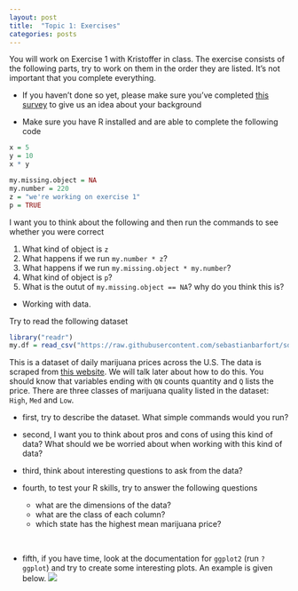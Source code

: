 ```yaml
---
layout: post
title:  "Topic 1: Exercises"
categories: posts
---
```


You will work on Exercise 1 with Kristoffer in class. The exercise consists of the following parts, try to work on them in the order they are listed. It's not important that you complete everything. 

- If you haven't done so yet, please make sure you've completed [this survey](https://sebastianbarfort.typeform.com/to/xsjlLr) to give us an idea about your background

- Make sure you have R installed and are able to complete the following code

```r
x = 5
y = 10
x * y

my.missing.object = NA
my.number = 220
z = "we're working on exercise 1"
p = TRUE
```

I want you to think about the following and then run the commands to see whether you were correct

  1. What kind of object is `z`
  2. What happens if we run `my.number * z`?
  3. What happens if we run `my.missing.object * my.number`?
  4. What kind of object is `p`?
  5. What is the outut of `my.missing.object == NA`? why do you think this is?


- Working with data. 

Try to read the following dataset

```r
library("readr")
my.df = read_csv("https://raw.githubusercontent.com/sebastianbarfort/sds/master/data/marijuana-street-price-clean.csv")
```

This is a dataset of daily marijuana prices across the U.S. The data is scraped from [this website](www.priceofweed.com). We will talk later about how to do this. You should know that variables ending with `QN` counts quantity and `Q` lists the price. There are three classes of marijuana quality listed in the dataset: `High`, `Med` and `Low`. 

- first, try to describe the dataset. What simple commands would you run?

- second, I want you to think about pros and cons of using this kind of data? What should we be worried about when working with this kind of data?

- third, think about interesting questions to ask from the data?

- fourth, to test your R skills, try to answer the following questions
  - what are the dimensions of the data?
  - what are the class of each column?
  - which state has the highest mean marijuana price? 

<br>  
  
- fifth, if you have time, look at the documentation for `ggplot2` (run `?ggplot`) and try to create some interesting plots. An example is given below. 
![](/sds/figs/marijuana.png)

<!-- 

- read some data and think 
  - data from priceofweed.com
    - what are pros and cons of this kind of data?
    - are there any alternatives?
    - inflation?
  - what kind of interesting questions can we ask of this data?
  - practical
    - read the data
    - dimensions of the data
    - what are the class of each column
    - which state has highest mean marijuana price?

-inspiration
  - ggplot 

-->  
  